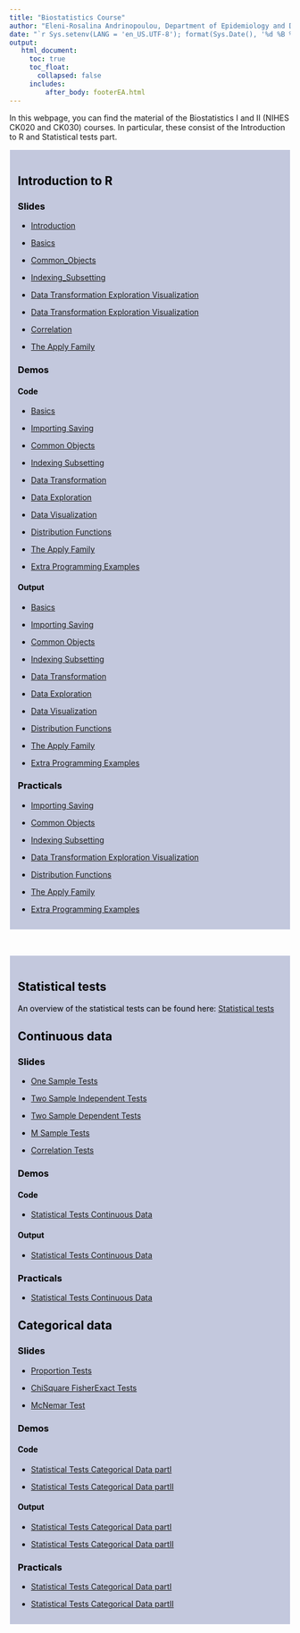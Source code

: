 ```yaml
---
title: "Biostatistics Course"
author: "Eleni-Rosalina Andrinopoulou, Department of Epidemiology and Department of Biostatistics, Erasmus Medical Center"
date: "`r Sys.setenv(LANG = 'en_US.UTF-8'); format(Sys.Date(), '%d %B %Y')`"
output: 
   html_document:
     toc: true
     toc_float:
       collapsed: false
     includes:
         after_body: footerEA.html
---
```

<style>
  .list-group-item.active, .list-group-item.active:focus, .list-group-item.active:hover {
    background-color: #4d4d4d;
  }
</style>

In this webpage, you can find the material of the Biostatistics I and II (NIHES CK020 and CK030) courses. In particular, these consist of the Introduction to R and Statistical tests part.


<div style="border:1px; border-style:solid; padding: 1em; border-color: #ffffff;
background: rgba(109, 121, 172, 0.4); color:black ">

# Introduction to R  
 
### Slides 
 
- [Introduction](Slides\Biostatistics I\Introduction.pdf)

- [Basics](Slides\Biostatistics I\Basics.pdf)

- [Common_Objects](Slides\Biostatistics I\Common_Objects.pdf)

- [Indexing_Subsetting](Slides\Biostatistics I\Indexing_Subsetting.pdf)

- [Data Transformation Exploration Visualization](Slides\Biostatistics I\Data_Transformation_Exploration_Visualization.pdf)

- [Data Transformation Exploration Visualization](Slides\Biostatistics I\Data_Transformation_Exploration_Visualization.pdf)

- [Correlation](Slides\Biostatistics I\Correlation.pdf)
 
- [The Apply Family](Slides\Biostatistics II\The_Apply_Family.pdf)

### Demos

#### Code

- [Basics](Demos\Biostatistics I\01_Basics.R)

- [Importing Saving](Demos\Biostatistics I\02_Importing_Saving.R)

- [Common Objects](Demos\Biostatistics I\03_Common_Objects.R)

- [Indexing Subsetting](Demos\Biostatistics I\04_Indexing_Subsetting.R)

- [Data Transformation](Demos\Biostatistics I\05_Data_Transformation.R)

- [Data Exploration](Demos\Biostatistics I\06_Data_Exploration.R)

- [Data Visualization](Demos\Biostatistics I\07_Data_Visualization.R)

- [Distribution Functions](Demos\Biostatistics I\08_Distribution_Functions.R)

- [The Apply Family](Demos\Biostatistics II\The_Apply_Family.R)

- [Extra Programming Examples](Demos\Biostatistics II\Extra_Programming_Examples.R)


#### Output

- [Basics](Demos\Biostatistics I\01_Basics.html)

- [Importing Saving](Demos\Biostatistics I\02_Importing_Saving.html)

- [Common Objects](Demos\Biostatistics I\03_Common_Objects.html)

- [Indexing Subsetting](Demos\Biostatistics I\04_Indexing_Subsetting.html)

- [Data Transformation](Demos\Biostatistics I\05_Data_Transformation.html)

- [Data Exploration](Demos\Biostatistics I\06_Data_Exploration.html)

- [Data Visualization](Demos\Biostatistics I\07_Data_Visualization.html)

- [Distribution Functions](Demos\Biostatistics I\08_Distribution_Functions.html)

- [The Apply Family](Demos\Biostatistics II\The_Apply_Family.html)

- [Extra Programming Examples](Demos\Biostatistics II\Extra_Programming_Examples.html)


### Practicals

- [Importing Saving](Practicals\Biostatistics I\Introduction to R\01_Importing_Saving.html)

- [Common Objects](Practicals\Biostatistics I\Introduction to R\02_Common_Objects.html)

- [Indexing Subsetting](Practicals\Biostatistics I\Introduction to R\03_Indexing_Subsetting.html)

- [Data Transformation Exploration Visualization](Practicals\Biostatistics I\Introduction to R\04_Data_Transformation_Exploration_Visualization.html)

- [Distribution Functions](Practicals\Biostatistics I\Introduction to R\05_Distribution_Functions.html)

- [The Apply Family](Practicals\Biostatistics II\Introduction to R\The_Apply_Family.html)

- [Extra Programming Examples](Practicals\Biostatistics II\Introduction to R\Extra_Programming_Examples.html)


</div>


\


<div style="border:1px; border-style:solid; padding: 1em; border-color: #ffffff;
background: rgba(109, 121, 172, 0.4); color:black ">

# Statistical tests

An overview of the statistical tests can be found here: 
[Statistical tests](Outline_Notes.html) 

 
 
## Continuous data
 
### Slides 

- [One Sample Tests](Slides\Biostatistics I\One_Sample_Tests.pdf)

- [Two Sample Independent Tests](Slides\Biostatistics I\Two_Sample_Ind_Tests.pdf)

- [Two Sample Dependent Tests](Slides\Biostatistics I\Two_Sample_Dep_Tests.pdf)

- [M Sample Tests](Slides\Biostatistics I\M_Sample_Tests.pdf)

- [Correlation Tests](Slides\Biostatistics I\Correlation_Tests.pdf)


### Demos

#### Code

- [Statistical Tests Continuous Data](Demos\Biostatistics I\Statistical tests\Statistical_Tests_Continuous_Data.R)


#### Output

- [Statistical Tests Continuous Data](Demos\Biostatistics I\Statistical tests\Statistical_Tests_Continuous_Data.html)


### Practicals

- [Statistical Tests Continuous Data](Practicals\Biostatistics I\Statistical tests\Statistical_Tests_Continuous_Data.html)


## Categorical data
 
### Slides 

- [Proportion Tests](Slides\Biostatistics I\Proportion_Tests.pdf)

- [ChiSquare FisherExact Tests](Slides\Biostatistics I\ChiSquare_FisherExact_Tests.pdf)

- [McNemar Test](Slides\Biostatistics II\McNemar_Test.pdf)

### Demos

#### Code

- [Statistical Tests Categorical Data partI](Demos\Biostatistics I\Statistical_Tests_Categorical_Data_partI.R)


- [Statistical Tests Categorical Data partII](Demos\Biostatistics I\Statistical_Tests_Categorical_Data_partIÌ.R)

#### Output

- [Statistical Tests Categorical Data partI](Demos\Biostatistics I\Statistical_Tests_Categorical_Data_partI.html)


- [Statistical Tests Categorical Data partII](Demos\Biostatistics II\Statistical_Tests_Categorical_Data_partIÌ.html)


### Practicals

- [Statistical Tests Categorical Data partI](Practicals\Biostatistics I\Statistical tests\Statistical_Tests_Categorical_Data_partI.html)


- [Statistical Tests Categorical Data partII](Practicals\Biostatistics II\Statistical tests\Statistical_Tests_Categorical_Data_partII.html)

</div>